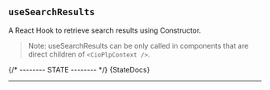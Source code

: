 
<Meta of={UseSearchResultsStories} />

## `useSearchResults`
A React Hook to retrieve search results using Constructor.

>Note: useSearchResults can be only called in components that are direct children of `<CioPlpContext />`.


{/* -------- STATE -------- */}
<Markdown>{StateDocs}</Markdown>
<hr />
